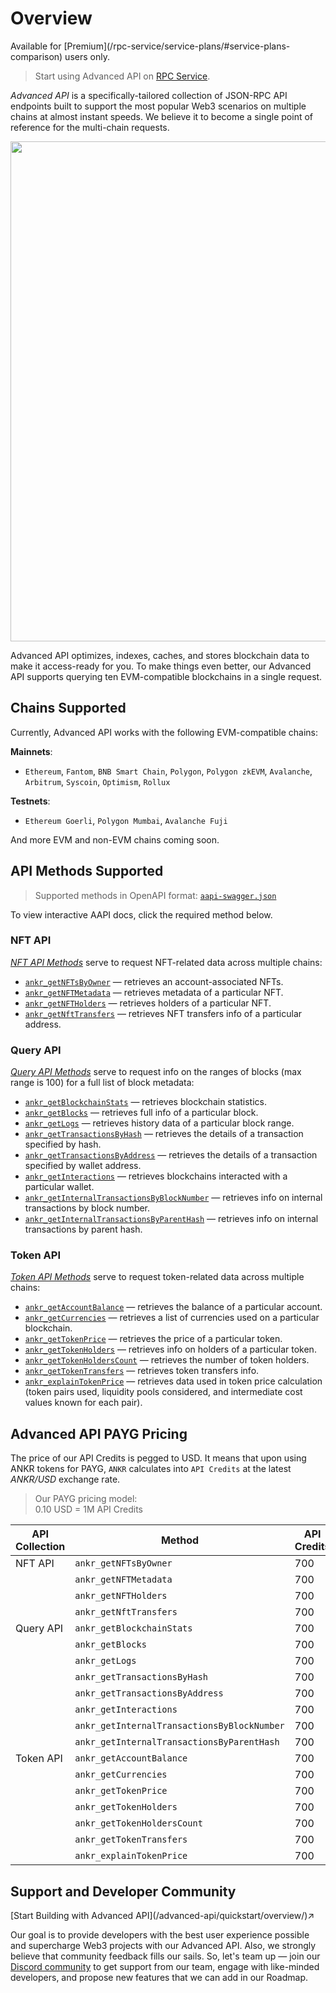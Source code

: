 

# Overview

<Callout type="tip">
Available for [Premium](/rpc-service/service-plans/#service-plans-comparison) users only.
</Callout>

> Start using Advanced API on [RPC Service](https://www.ankr.com/rpc/advanced-api/).

*Advanced API* is a specifically-tailored collection of JSON-RPC API endpoints built to support the most popular Web3 scenarios on multiple chains at almost instant speeds. We believe it to become a single point of reference for the multi-chain requests.
<br/>

<img src="/docs/build/aapi.png" class="responsive-pic" width="800" />

Advanced API optimizes, indexes, caches, and stores blockchain data to make it access-ready for you. To make things even better, our Advanced API supports querying ten EVM-compatible blockchains in a single request.

## Chains Supported

Currently, Advanced API works with the following EVM-compatible chains:

**Mainnets**:

  * `Ethereum`, `Fantom`, `BNB Smart Chain`, `Polygon`, `Polygon zkEVM`, `Avalanche`, `Arbitrum`, `Syscoin`, `Optimism`, `Rollux`

**Testnets**:

  * `Ethereum Goerli`, `Polygon Mumbai`, `Avalanche Fuji`

And more EVM and non-EVM chains coming soon.

## API Methods Supported

> Supported methods in OpenAPI format: [`aapi-swagger.json`](/build/aapi-swagger.json)

To view interactive AAPI docs, click the required method below.

### NFT API

[_NFT API Methods_](https://ankr.readme.io/reference/introduction#nft-api) serve to request NFT-related data across multiple chains:

  * [`ankr_getNFTsByOwner`](https://ankr.readme.io/reference/post_ankr-getnftsbyowner) — retrieves an account-associated NFTs.
  * [`ankr_getNFTMetadata`](https://ankr.readme.io/reference/post_ankr-getnftmetadata) — retrieves metadata of a particular NFT.
  * [`ankr_getNFTHolders`](https://ankr.readme.io/reference/post_ankr-getnftholders) — retrieves holders of a particular NFT.
  * [`ankr_getNftTransfers`](https://ankr.readme.io/reference/post_ankr-getnfttransfers) — retrieves NFT transfers info of a particular address.

### Query API

[_Query API Methods_](https://ankr.readme.io/reference/introduction#query-api) serve to request info on the ranges of blocks (max range is 100) for a full list of block metadata:

  * [`ankr_getBlockchainStats`](https://ankr.readme.io/reference/post_ankr-getblockchainstats) — retrieves blockchain statistics.
  * [`ankr_getBlocks`](https://ankr.readme.io/reference/post_ankr-getblocks) — retrieves full info of a particular block.
  * [`ankr_getLogs`](https://ankr.readme.io/reference/post_ankr-getlogs) — retrieves history data of a particular block range.
  * [`ankr_getTransactionsByHash`](https://ankr.readme.io/reference/post_ankr-gettransactionsbyhash) — retrieves the details of a transaction specified by hash.
  * [`ankr_getTransactionsByAddress`](https://ankr.readme.io/reference/post_ankr-gettransactionsbyaddress) — retrieves the details of a transaction specified by wallet address.
  * [`ankr_getInteractions`](https://ankr.readme.io/reference/post_ankr-getinteractions) — retrieves blockchains interacted with a particular wallet.
  * [`ankr_getInternalTransactionsByBlockNumber`](https://ankr.readme.io/reference/post_ankr-getinternaltransactionsbyblocknumber) — retrieves info on internal transactions by block number.
  * [`ankr_getInternalTransactionsByParentHash`](https://ankr.readme.io/reference/post_ankr-getinternaltransactionsbyparenthash) — retrieves info on internal transactions by parent hash.

### Token API

[_Token API Methods_](https://ankr.readme.io/reference/introduction#token-api) serve to request token-related data across multiple chains:

  * [`ankr_getAccountBalance`](https://ankr.readme.io/reference/post_ankr-getaccountbalance) — retrieves the balance of a particular account.
  * [`ankr_getCurrencies`](https://ankr.readme.io/reference/post_ankr-getcurrencies) — retrieves a list of currencies used on a particular blockchain.
  * [`ankr_getTokenPrice`](https://ankr.readme.io/reference/post_ankr-gettokenprice) — retrieves the price of a particular token.
  * [`ankr_getTokenHolders`](https://ankr.readme.io/reference/post_ankr-gettokenholders) — retrieves info on holders of a particular token.
  * [`ankr_getTokenHoldersCount`](https://ankr.readme.io/reference/post_ankr-gettokenholderscount) — retrieves the number of token holders.
  * [`ankr_getTokenTransfers`](https://ankr.readme.io/reference/post_ankr-gettokentransfers) — retrieves token transfers info.
  * [`ankr_explainTokenPrice`]() — retrieves data used in token price calculation (token pairs used, liquidity pools considered, and intermediate cost values known for each pair).

## Advanced API PAYG Pricing

The price of our API Credits is pegged to USD. It means that upon using ANKR tokens for PAYG, `ANKR` calculates into `API Credits` at the latest _ANKR/USD_ exchange rate.

> Our PAYG pricing model:  
> 0.10 USD = 1M API Credits  

| API Collection | Method                                      | API Credits | USD/request |
|----------------|---------------------------------------------|-------------|-------------|
| NFT API        | `ankr_getNFTsByOwner`                       | 700         | $0.00007    |
|                | `ankr_getNFTMetadata`                       | 700         | $0.00007    |
|                | `ankr_getNFTHolders`                        | 700         | $0.00007    |
|                | `ankr_getNftTransfers`                      | 700         | $0.00007    |
| Query API      | `ankr_getBlockchainStats`                   | 700         | $0.00007    |
|                | `ankr_getBlocks`                            | 700         | $0.00007    |
|                | `ankr_getLogs`                              | 700         | $0.00007    |
|                | `ankr_getTransactionsByHash`                | 700         | $0.00007    |
|                | `ankr_getTransactionsByAddress`             | 700         | $0.00007    |
|                | `ankr_getInteractions`                      | 700         | $0.00007    |
|                | `ankr_getInternalTransactionsByBlockNumber` | 700         | $0.00007    |
|                | `ankr_getInternalTransactionsByParentHash`  | 700         | $0.00007    |
| Token API      | `ankr_getAccountBalance`                    | 700         | $0.00007    |
|                | `ankr_getCurrencies`                        | 700         | $0.00007    |
|                | `ankr_getTokenPrice`                        | 700         | $0.00007    |
|                | `ankr_getTokenHolders`                      | 700         | $0.00007    |
|                | `ankr_getTokenHoldersCount`                 | 700         | $0.00007    |
|                | `ankr_getTokenTransfers `                   | 700         | $0.00007    |
|                | `ankr_explainTokenPrice`                    | 700         | $0.00007    |

[//]: # (|                | `ankr_getTokenPriceHistory`     | 700         | $0.00007    |)

## Support and Developer Community

<div className="p-4 border border-gray-200 dark:border-gray-900 rounded mt-6">
  [Start Building with Advanced API](/advanced-api/quickstart/overview/)↗
</div>

Our goal is to provide developers with the best user experience possible and supercharge Web3 projects with our Advanced API. Also, we strongly believe that community feedback fills our sails. So, let's team up — join our [Discord community](http://discord.gg/ankr) to get support from our team, engage with like-minded developers, and propose new features that we can add in our Roadmap.